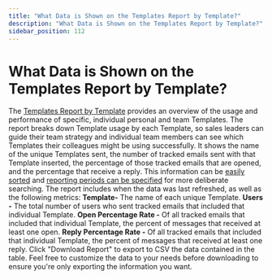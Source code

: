 ```yaml
---
title: "What Data is Shown on the Templates Report by Template?"
description: "What Data is Shown on the Templates Report by Template?"
sidebar_position: 112
---
```


# What Data is Shown on the Templates Report by Template?

The [Templates Report by Template](https://app.yesware.com/reports/templates/#/templates/by_template) provides an overview of the usage and performance of specific, individual personal and team Templates. The report breaks down Template usage by each Template, so sales leaders can guide their team strategy and individual team members can see which Templates their colleagues might be using successfully. It shows the name of the unique Templates sent, the number of tracked emails sent with that Template inserted, the percentage of those tracked emails that are opened, and the percentage that receive a reply. This information can be [easily sorted](/docs/reporting/report-types/how-do-i-filter-in-the-email) and [reporting periods can be specified](/docs/reporting/report-types/how-can-i-filter-by-date-range) for more deliberate searching.
The report includes when the data was last refreshed, as well as the following metrics:
**Template-** The name of each unique Template.
**Users -** The total number of users who sent tracked emails that included that individual Template.
**Open Percentage Rate -** Of all tracked emails that included that individual Template, the percent of messages that received at least one open.
**Reply Percentage Rate -** Of all tracked emails that included that individual Template, the percent of messages that received at least one reply.
Click "Download Report" to export to CSV the data contained in the table. Feel free to customize the data to your needs before downloading to ensure you're only exporting the information you want.